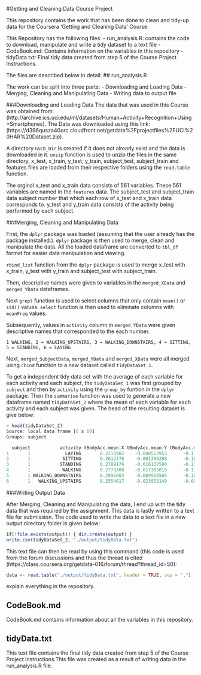

#Getting and Cleaning Data Course Project

This repository contains the work that has been done to clean and tidy-up data for the Coursera 'Getting and Cleaning Data' Course.

This Repository has the following files: 
- run_analysis.R: contains the code to download, manipulate and write a tidy dataset to a text file
- CodeBook.md: Contains information on the variables in this repository
- tidyData.txt: Final tidy data created from step 5 of the Course Project Instructions. 

The files are described below in detail: 
## run_analysis.R
 
The work can be split into three parts: 
- Downloading and Loading Data
- Merging, Cleaning and Manipulating Data
- Writing data to output file

###Downloading and Loading Data
The data that was used in this Course was obtained from: (http://archive.ics.uci.edu/ml/datasets/Human+Activity+Recognition+Using+Smartphones). 
The Data was downloaded using this link: (https://d396qusza40orc.cloudfront.net/getdata%2Fprojectfiles%2FUCI%20HAR%20Dataset.zip). 

A directory `G&CD_Dir` is created if it does not already exist and the data is downloaded in it. `unzip` function is used to unzip the files in the same directory. x_test, x_train, y_test, y_train, subject_test, subject_train and features files are loaded from their respective folders using the `read.table` function. 

The orginal x_test and x_train data consists of 561 variables. These 561 variables are named in the `features` data. The subject_test and subject_train data subject number that which each row of x_test and x_train data corresponds to. y_test and y_train data consists of the activity being performed by each subject. 

###Merging, Cleaning and Manipulating Data

First, the `dplyr` package was loaded (assuming that the user already has the package installed.). `dplyr` package is then used to merge, clean and manipulate the data. All the loaded dataframe are converted to `tbl_df` format for easier data manipulation and viewing. 

`rbind_list` function from the `dplyr` package is used to merge x_test with x_train, y_test with y_train and subject_test with subject_train. 

Then, descriptive names were given to variables in the `merged_XData` and `merged_YData` dataframes.

Next `grepl` function is used to select columns that only contain `mean()` or `std()` values. `select` function is then used to eliminate columns with `meanFreq` values.

Subsequently, values in `activity` column in `merged_YData` were given descriptive names that corresponded to the each number. 

`1 WALKING, 2 = WALKING_UPSTAIRS, 3 = WALKING_DOWNSTAIRS, 4 = SITTING, 5 = STANDING, 6 = LAYING`

Next, `merged_SubjectData`, `merged_YData` and `merged_XData` were all merged using `cbind` function to a new dataset called `tidyDataSet_1`. 

To get a independent tidy data set with the average of each variable for each activity and each subject, the `tidyDataSet_1` was first grouped by `subject` and then by `activity` using the `group_by` funtion in the `dplyr` package. Then the `summarise` function was used to generate a new dataframe named `tidyDataSet_2` where the mean of each variable for each activity and each subject was given. The head of the resulting dataset is give below: 

```r
> head(tidyDataSet_2)
Source: local data frame [6 x 68]
Groups: subject

  subject           activity tBodyAcc.mean.X tBodyAcc.mean.Y tBodyAcc.mean.Z
1       1             LAYING       0.2215982    -0.040513953      -0.1132036
2       1            SITTING       0.2612376    -0.001308288      -0.1045442
3       1           STANDING       0.2789176    -0.016137590      -0.1106018
4       1            WALKING       0.2773308    -0.017383819      -0.1111481
5       1 WALKING_DOWNSTAIRS       0.2891883    -0.009918505      -0.1075662
6       1   WALKING_UPSTAIRS       0.2554617    -0.023953149      -0.0973020
```


###Writing Output Data

After Merging, Cleaning and Manipulating the data, I end up with the tidy data that was required by the assignment. This data is lastly written to a text file for submission. The code used to write the data to a text file in a new output directory folder is given below: 

```r
if(!file.exists(output)) { dir.create(output) }
write.csv(tidyDataSet_2, "./output/tidyData.txt")
```


This text file can then be read by using this command (this code is used from the forum discussions and thus the thread is cited (https://class.coursera.org/getdata-016/forum/thread?thread_id=50): 

```r
data <- read.table("./output/tidyData.txt", header = TRUE, sep = ",")
```

explain everything in the repository. 


## CodeBook.md 

CodeBook.md contains information about all the variables in this repository.

## tidyData.txt

This text file contains the final tidy data created from step 5 of the Course Project Instructions.This file was created as a result of writing data in the run_analysis.R file. 